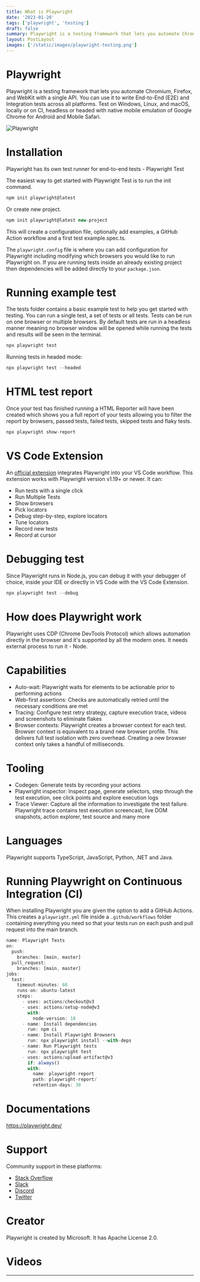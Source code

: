 ```yaml
---
title: What is Playwright
date: '2023-01-20'
tags: ['playwright', 'testing']
draft: false
summary: Playwright is a testing framework that lets you automate Chromium, Firefox, and WebKit with a single API. You can use it to write End-to-End (E2E) and Integration tests across all platforms. Test on Windows, Linux, and macOS.
layout: PostLayout
images: ['/static/images/playwright-testing.png']
---
```


# Playwright

Playwright is a testing framework that lets you automate Chromium, Firefox, and WebKit with a single API. You can use it to write End-to-End (E2E) and Integration tests across all platforms. Test on Windows, Linux, and macOS, locally or on CI, headless or headed with native mobile emulation of Google Chrome for Android and Mobile Safari.

![Playwright](/static/images/playwright-testing.png)

<TOCInline toc={props.toc} asDisclosure />

# Installation

Playwright has its own test runner for end-to-end tests - Playwright Test

The easiest way to get started with Playwright Test is to run the init command.

```js
npm init playwright@latest
```
Or create new project.

```js
npm init playwright@latest new-project
```
This will create a configuration file, optionally add examples, a GitHub Action workflow and a first test example.spec.ts.

The `playwright.config` file is where you can add configuration for Playwright including modifying which browsers you would like to run Playwright on. If you are running tests inside an already existing project then dependencies will be added directly to your `package.json`.

# Running example test

The tests folder contains a basic example test to help you get started with testing. You can run a single test, a set of tests or all tests. Tests can be run on one browser or multiple browsers. By default tests are run in a headless manner meaning no browser window will be opened while running the tests and results will be seen in the terminal.

```js
npx playwright test
```

Running tests in headed mode:

```js
npx playwright test --headed
```

# HTML test report

Once your test has finished running a HTML Reporter will have been created which shows you a full report of your tests allowing you to filter the report by browsers, passed tests, failed tests, skipped tests and flaky tests.

```js
npx playwright show-report
```

# VS Code Extension

An [official extension](https://marketplace.visualstudio.com/items?itemName=ms-playwright.playwright) integrates Playwright into your VS Code workflow. This extension works with Playwright version v1.19+ or newer. It can:

- Run tests with a single click
- Run Multiple Tests
- Show browsers
- Pick locators
- Debug step-by-step, explore locators
- Tune locators
- Record new tests
- Record at cursor

# Debugging test

Since Playwright runs in Node.js, you can debug it with your debugger of choice, inside your IDE or directly in VS Code with the VS Code Extension.

```js
npx playwright test --debug
```

# How does Playwright work

Playwright uses CDP (Chrome DevTools Protocol) which allows automation directly in the browser and it's supported by all the modern ones. It needs external process to run it - Node.

# Capabilities

- Auto-wait: Playwright waits for elements to be actionable prior to performing actions
- Web-first assertions: Checks are automatically retried until the necessary conditions are met
- Tracing: Configure test retry strategy, capture execution trace, videos and screenshots to eliminate flakes
- Browser contexts: Playwright creates a browser context for each test. Browser context is equivalent to a brand new browser profile. This delivers full test isolation with zero overhead. Creating a new browser context only takes a handful of milliseconds.

# Tooling

- Codegen: Generate tests by recording your actions
- Playwright inspector: Inspect page, generate selectors, step through the test execution, see click points and explore execution logs
- Trace Viewer: Capture all the information to investigate the test failure. Playwright trace contains test execution screencast, live DOM snapshots, action explorer, test source and many more

# Languages

Playwright supports TypeScript, JavaScript, Python, .NET and Java.

# Running Playwright on Continuous Integration (CI)

When installing Playwright you are given the option to add a GitHub Actions. This creates a `playwright.yml` file inside a `.github/workflows` folder containing everything you need so that your tests run on each push and pull request into the main  branch.

```js
name: Playwright Tests
on:
  push:
    branches: [main, master]
  pull_request:
    branches: [main, master]
jobs:
  test:
    timeout-minutes: 60
    runs-on: ubuntu-latest
    steps:
      - uses: actions/checkout@v3
      - uses: actions/setup-node@v3
        with:
          node-version: 18
      - name: Install dependencies
        run: npm ci
      - name: Install Playwright Browsers
        run: npx playwright install --with-deps
      - name: Run Playwright tests
        run: npx playwright test
      - uses: actions/upload-artifact@v3
        if: always()
        with:
          name: playwright-report
          path: playwright-report/
          retention-days: 30
```

# Documentations

https://playwright.dev/

# Support

Community support in these platforms:

- [Stack Overflow](https://stackoverflow.com/questions/tagged/playwright)
- [Slack](https://playwright.slack.com/)
- [Discord](https://aka.ms/playwright/discord)
- [Twitter](https://twitter.com/playwrightweb)


# Creator

Playwright is created by Microsoft. It has Apache License 2.0.

# Videos



---